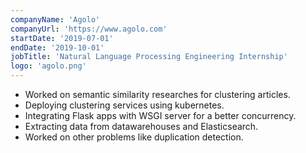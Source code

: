 ```yaml
---
companyName: 'Agolo'
companyUrl: 'https://www.agolo.com'
startDate: '2019-07-01'
endDate: '2019-10-01'
jobTitle: 'Natural Language Processing Engineering Internship'
logo: 'agolo.png'
---
```


- Worked on semantic similarity researches for clustering articles.
- Deploying clustering services using kubernetes.
- Integrating Flask apps with WSGI server for a better concurrency.
- Extracting data from datawarehouses and Elasticsearch.
- Worked on other problems like duplication detection.
